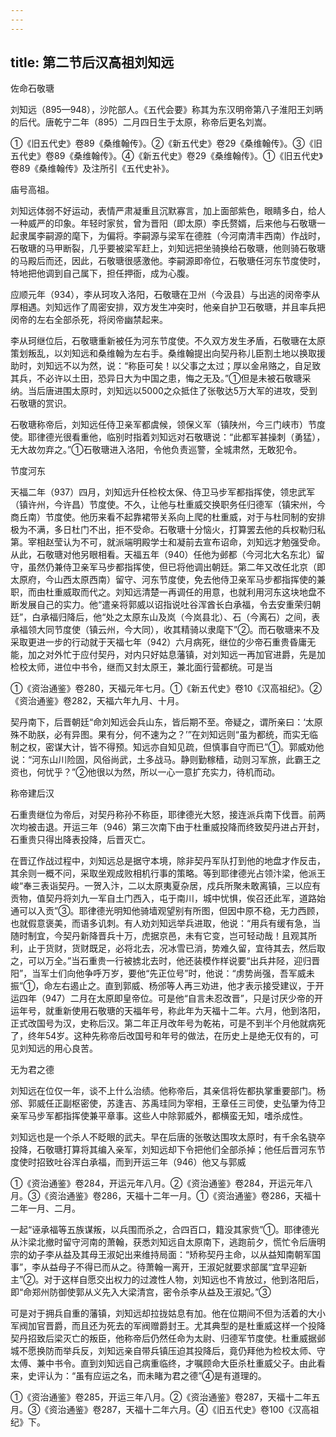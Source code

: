 ```yaml
---
---
---
```

title: 第二节后汉高祖刘知远
---



佐命石敬瑭

刘知远（895—948），沙陀部人。《五代会要》称其为东汉明帝第八子淮阳王刘昞的后代。唐乾宁二年（895）二月四日生于太原，称帝后更名刘嵩。

①《旧五代史》卷89《桑维翰传》。②《新五代史》卷29《桑维翰传》。③《旧五代史》卷89《桑维翰传》。④《新五代史》卷29《桑维翰传》。①《旧五代史》卷89《桑维翰传》及注所引《五代史补》。

庙号高祖。

刘知远体弱不好运动，表情严肃凝重且沉默寡言，加上面部紫色，眼睛多白，给人一种威严的印象。年轻时家贫，曾为晋阳（即太原）李氏赘婿，后来他与石敬瑭一起隶属李嗣源的麾下，为偏将。李嗣源与梁军在德胜（今河南清丰西南）作战时，石敬瑭的马甲断裂，几乎要被梁军赶上，刘知远把坐骑换给石敬瑭，他则骑石敬瑭的马殿后而还，因此，石敬瑭很感激他。李嗣源即帝位，石敬瑭任河东节度使时，特地把他调到自己属下，担任押衙，成为心腹。

应顺元年（934），李从珂攻入洛阳，石敬瑭在卫州（今汲县）与出逃的闵帝李从厚相遇。刘知远作了周密安排，双方发生冲突时，他亲自护卫石敬瑭，并且率兵把闵帝的左右全部杀死，将闵帝幽禁起来。

李从珂继位后，石敬瑭重新被任为河东节度使。不久双方发生矛盾，石敬瑭在太原策划叛乱，以刘知远和桑维翰为左右手。桑维翰提出向契丹称儿臣割土地以换取援助时，刘知远不以为然，说：“称臣可矣！以父事之太过；厚以金帛赂之，自足致其兵，不必许以土田，恐异日大为中国之患，悔之无及。”①但是未被石敬瑭采纳。当后唐进围太原时，刘知远以5000之众抵住了张敬达5万大军的进攻，受到石敬瑭的赏识。

石敬瑭称帝后，刘知远任侍卫亲军都虞候，领保义军（镇陕州，今三门峡市）节度使。耶律德光很看重他，临别时指着刘知远对石敬瑭说：“此都军甚操刺（勇猛），无大故勿弃之。”①石敬瑭进入洛阳，令他负责巡警，全城肃然，无敢犯令。

节度河东

天福二年（937）四月，刘知远升任检校太保、侍卫马步军都指挥使，领忠武军（镇许州，今许昌）节度使。不久，让他与杜重威交换职务任归德军（镇宋州，今商丘南）节度使。他历来看不起靠裙带关系向上爬的杜重威，对于与杜同制的安排极为不满，多日杜门不出，拒不受命。石敬瑭十分恼火，打算罢去他的兵权勒归私第。宰相赵莹认为不可，就派端明殿学士和凝前去宣布诏命，刘知远才勉强受命。从此，石敬瑭对他另眼相看。天福五年（940）任他为邺都（今河北大名东北）留守，虽然仍兼侍卫亲军马步都指挥使，但已将他调出朝廷。第二年又改任北京（即太原府，今山西太原西南）留守、河东节度使，免去他侍卫亲军马步都指挥使的兼职，而由杜重威取而代之。刘知远清楚一再调任的用意，也就利用河东这块地盘不断发展自己的实力。他“遣亲将郭威以诏指说吐谷浑酋长白承福，令去安重荣归朝廷”，白承福归降后，他“处之太原东山及岚（今岚县北）、石（今离石）之间，表承福领大同节度使（镇云州，今大同），收其精骑以隶麾下”②。而石敬瑭来不及采取更进一步的行动就于天福七年（942）六月病死，继位的少帝石重贵昏庸无能，加之对外忙于应付契丹，对内只好姑息藩镇，对刘知远一再加官进爵，先是加检校太师，进位中书令，继而又封太原王，兼北面行营都统。可是当

①《资治通鉴》卷280，天福元年七月。①《新五代史》卷10《汉高祖纪》。②《资治通鉴》卷282，天福六年九月、十月。

契丹南下，后晋朝廷“命刘知远会兵山东，皆后期不至。帝疑之，谓所亲曰：‘太原殊不助朕，必有异图。果有分，何不速为之？’”在刘知远则“虽为都统，而实无临制之权，密谋大计，皆不得预。知远亦自知见疏，但慎事自守而已”①。郭威劝他说：“河东山川险固，风俗尚武，土多战马。静则勤稼穑，动则习军旅，此霸王之资也，何忧乎？”②他很以为然，所以一心一意扩充实力，待机而动。

称帝建后汉

石重贵继位为帝后，对契丹称孙不称臣，耶律德光大怒，接连派兵南下伐晋。前两次均被击退。开运三年（946）第三次南下由于杜重威投降而终致契丹进占开封，石重贵只得出降表投降，后晋灭亡。

在晋辽作战过程中，刘知远总是据守本境，除非契丹军队打到他的地盘才作反击，其余则一概不问，采取坐观成败相机行事的策略。等到耶律德光占领汴梁，他派王峻“奉三表诣契丹。一贺入汴，二以太原夷夏杂居，戍兵所聚未敢离镇，三以应有贡物，值契丹将刘九一军自土门西入，屯于南川，城中忧惧，俟召还此军，道路始通可以入贡”③。耶律德光明知他骑墙观望别有所图，但因中原不稳，无力西顾，也就假意褒美，而语多讥刺。有人劝刘知远举兵进取，他说：“用兵有缓有急，当随时制宜，今契丹新降晋兵十万，虎据京邑，未有它变，岂可轻动哉！且观其所利，止于货财，货财既足，必将北去，况冰雪已消，势难久留，宜待其去，然后取之，可以万全。”当石重贵一行被掳北去时，他还装模作样说要“出兵井陉，迎归晋阳”，当军士们向他争呼万岁，要他“先正位号”时，他说：“虏势尚强，吾军威未振”①，命左右遏止之。直到郭威、杨邠等人再三劝进，他才表示接受建议，于开运四年（947）二月在太原即皇帝位。可是他“自言未忍改晋”，只是讨厌少帝的开运年号，就重新使用石敬瑭的天福年号，称此年为天福十二年。六月，他到洛阳，正式改国号为汉，史称后汉。第二年正月改年号为乾祐，可是不到半个月他就病死了，终年54岁。这种先称帝后改国号和年号的做法，在历史上是绝无仅有的，可见刘知远的用心良苦。

无为君之德

刘知远在位仅一年，谈不上什么治绩。他称帝后，其亲信将佐都执掌重要部门。杨邠、郭威任正副枢密使，苏逢吉、苏禹珪同为宰相，王章任三司使，史弘肇为侍卫亲军马步军都指挥使兼平章事。这些人中除郭威外，都横蛮无知，嗜杀成性。

刘知远也是一个杀人不眨眼的武夫。早在后唐的张敬达围攻太原时，有千余名骁卒投降，石敬瑭打算将其编入亲军，刘知远却下令把他们全部杀掉；他任后晋河东节度使时招致吐谷浑白承福，而到开运三年（946）他又与郭威

①《资治通鉴》卷284，开运元年八月。②《资治通鉴》卷284，开运元年八月。③《资治通鉴》卷286，天福十二年一月。①《资治通鉴》卷286，天福十二年一月、二月。

一起“诬承福等五族谋叛，以兵围而杀之，合四百口，籍没其家赀”①。耶律德光从汴梁北撤时留守河南的萧翰，获悉刘知远自太原南下，逃跑前夕，慌忙令后唐明宗的幼子李从益及其母王淑妃出来维持局面：“矫称契丹主命，以从益知南朝军国事”，李从益母子不得已而从之。待萧翰一离开，王淑妃就要求部属“宜早迎新主”②。对于这样自愿交出权力的过渡性人物，刘知远也不肯放过，他到洛阳后，即“命郑州防御使郭从义先入大梁清宫，密令杀李从益及王淑妃。”③

可是对于拥兵自重的藩镇，刘知远却拉拢姑息有加。他在位期间不但为活着的大小军阀加官晋爵，而且还为死去的军阀赠爵封王。尤其典型的是杜重威这样一个投降契丹招致后梁灭亡的叛臣，他称帝后仍然任命为太尉、归德军节度使。杜重威据邺城不愿换防而举兵反，刘知远亲自带兵镇压迫其投降后，竟仍拜他为检校太师、守太傅、兼中书令。直到刘知远自己病重临终，才嘱顾命大臣杀杜重威父子。由此看来，史评认为：“虽有应运之名，而未睹为君之德”④是有道理的。

①《资治通鉴》卷285，开运三年八月。②《资治通鉴》卷287，天福十二年五月。③《资治通鉴》卷287，天福十二年六月。④《旧五代史》卷100《汉高祖纪》下。